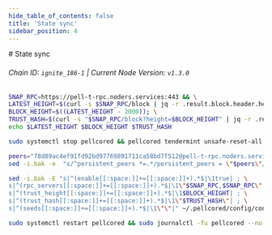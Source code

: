 ```yaml
---
hide_table_of_contents: false
title: 'State sync'
sidebar_position: 4
---
```


<div class="h1-with-icon icon-pell">
  # State sync
</div>

###### Chain ID: `ignite_186-1` | Current Node Version: `v1.3.0`

```bash
SNAP_RPC=https://pell-t-rpc.noders.services:443 && \
LATEST_HEIGHT=$(curl -s $SNAP_RPC/block | jq -r .result.block.header.height); \
BLOCK_HEIGHT=$((LATEST_HEIGHT - 2000)); \
TRUST_HASH=$(curl -s "$SNAP_RPC/block?height=$BLOCK_HEIGHT" | jq -r .result.block_id.hash) && \
echo $LATEST_HEIGHT $BLOCK_HEIGHT $TRUST_HASH
```

```bash
sudo systemctl stop pellcored && pellcored tendermint unsafe-reset-all --home ~/.pellcored --keep-addr-book
```

```bash
peers="78d89ac4ef91fd92bd97769891711ca58bd7f512@pell-t-rpc.noders.services:47956"
sed -i.bak -e  "s/^persistent_peers *=.*/persistent_peers = \"$peers\"/" ~/.pellcored/config/config.toml
```

```bash
sed -i.bak -E "s|^(enable[[:space:]]+=[[:space:]]+).*$|\1true| ; \
s|^(rpc_servers[[:space:]]+=[[:space:]]+).*$|\1\"$SNAP_RPC,$SNAP_RPC\"| ; \
s|^(trust_height[[:space:]]+=[[:space:]]+).*$|\1$BLOCK_HEIGHT| ; \
s|^(trust_hash[[:space:]]+=[[:space:]]+).*$|\1\"$TRUST_HASH\"| ; \
s|^(seeds[[:space:]]+=[[:space:]]+).*$|\1\"\"|" ~/.pellcored/config/config.toml
```

```bash
sudo systemctl restart pellcored && sudo journalctl -fu pellcored --no-hostname -o cat
```
